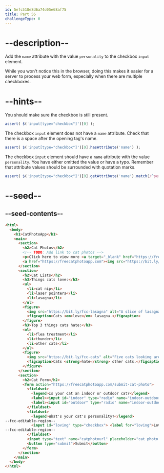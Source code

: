 ```yaml
---
id: 5efc518e8d6a74d05e68af75
title: Part 56
challengeType: 0
---
```


# --description--

Add the `name` attribute with the value `personality` to the checkbox `input` element.

While you won't notice this in the browser, doing this makes it easier for a server to process your web form, especially when there are multiple checkboxes.

# --hints--

You should make sure the checkbox is still present.

```js
assert( $('input[type="checkbox"]')[0] );
```

The checkbox `input` element does not have a `name` attribute. Check that there is a space after the opening tag's name.

```js
assert( $('input[type="checkbox"]')[0].hasAttribute('name') );
```

The checkbox `input` element should have a `name` attribute with the value `personality`. You have either omitted the value or have a typo. Remember that attribute values should be surrounded with quotation marks.

```js
assert( $('input[type="checkbox"]')[0].getAttribute('name').match(/^personality$/) );
```

# --seed--

## --seed-contents--

```html
<html>
  <body>
    <h1>CatPhotoApp</h1>
    <main>
      <section>
        <h2>Cat Photos</h2>
        <!-- TODO: Add link to cat photos -->
        <p>Click here to view more <a target="_blank" href="https://freecatphotoapp.com">cat photos</a>.</p>
        <a href="https://freecatphotoapp.com"><img src="https://bit.ly/fcc-relaxing-cat" alt="A cute orange cat lying on its back."></a>
      </section>
      <section>
        <h2>Cat Lists</h2>
        <h3>Things cats love:</h3>
        <ul>
          <li>cat nip</li>
          <li>laser pointers</li>
          <li>lasagna</li>
        </ul>
        <figure>
          <img src="https://bit.ly/fcc-lasagna" alt="A slice of lasagna on a plate.">
          <figcaption>Cats <em>love</em> lasagna.</figcaption>  
        </figure>
        <h3>Top 3 things cats hate:</h3>
        <ol>
          <li>flea treatment</li>
          <li>thunder</li>
          <li>other cats</li>
        </ol>
        <figure>
          <img src="https://bit.ly/fcc-cats" alt="Five cats looking around a field.">
          <figcaption>Cats <strong>hate</strong> other cats.</figcaption>  
        </figure>
      </section>
      <section>
        <h2>Cat Form</h2>
        <form action="https://freecatphotoapp.com/submit-cat-photo">
          <fieldset>
            <legend>Is your cat an indoor or outdoor cat?</legend>
            <label><input id="indoor" type="radio" name="indoor-outdoor" value="indoor"> Indoor</label>
            <label><input id="outdoor" type="radio" name="indoor-outdoor" value="outdoor"> Outdoor</label>
          </fieldset>
          <fieldset>
            <legend>What's your cat's personality?</legend>
--fcc-editable-region--
            <input id="loving" type="checkbox"> <label for="loving">Loving</label>
--fcc-editable-region--
          </fieldset>
          <input type="text" name="catphotourl" placeholder="cat photo URL" required>
          <button type="submit">Submit</button>
        </form>
      </section>
    </main>
  </body>
</html>
```

